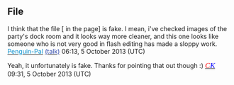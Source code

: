 ==File==
I think that the file [{{fullurl:Summer Party 2006|oldid=13948}} in the page] is fake. I mean, i've checked images of the party's dock room and it looks way more cleaner, and this one looks like someone who is not very good in flash editing has made a sloppy work.<br />
[[user:Penguin-Pal|<font color="0e92cf">Penguin-Pal</font>]] [[user talk:Penguin-Pal|<font color="2e47aa">(talk)</font>]] 06:13, 5 October 2013 (UTC)

Yeah, it unfortunately is fake. Thanks for pointing that out though :) ''<big><font face="trebuchet ms">[[User:Cp kid|<span style="color:red">C</span>]][[User talk:Cp kid|<span style="color:blue">K</span>]]</font></big>'' 09:31, 5 October 2013 (UTC)
